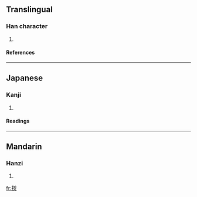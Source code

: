 ==Translingual==
===Han character===
{{Han char|rn=64|rad=手|as=13|sn=16|four=|canj=手竹大人 (QHKO)}}
# {{defn|Han|sort=手13}}
====References====
{{Han ref|kx=0458.120|dkj=12803|dj=0807.030|hdz=31970.070|uh=64CC|ud=25804}}

----
==Japanese==
===Kanji===
{{ja-kanji|grade=|rs=手13}}
# {{defn|Japanese}} 
====Readings====
{{ja-readings|on=[[さく]] (saku), [[ちゃく]] (chaku)|kun=[[もちざお]] (mochizao)}}

----
==Mandarin==
===Hanzi===
{{cmn-hanzi|pin=[[cào]] (cao4), [[suǒ]] (suo3)|wg=ts'ao<sup>4</sup>, so<sup>3</sup>}}
# {{defn|Mandarin}}

[[fr:擌]]